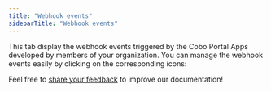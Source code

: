 ```yaml
---
title: "Webhook events"
sidebarTitle: "Webhook events"
---
```



This tab display the webhook events triggered by the Cobo Portal Apps developed by members of your organization. You can manage the webhook events easily by clicking on the corresponding icons:

<Snippet />

<Tip>Feel free to [share your feedback](https://forms.zohopublic.com/cobo/form/DocumentFeedbackForm/formperma/QvLOhxJv1_JMsJ-1dleZ8Itb_7rzN-LtgvsDdxosoVI?referrername=manuals) to improve our documentation!</Tip>